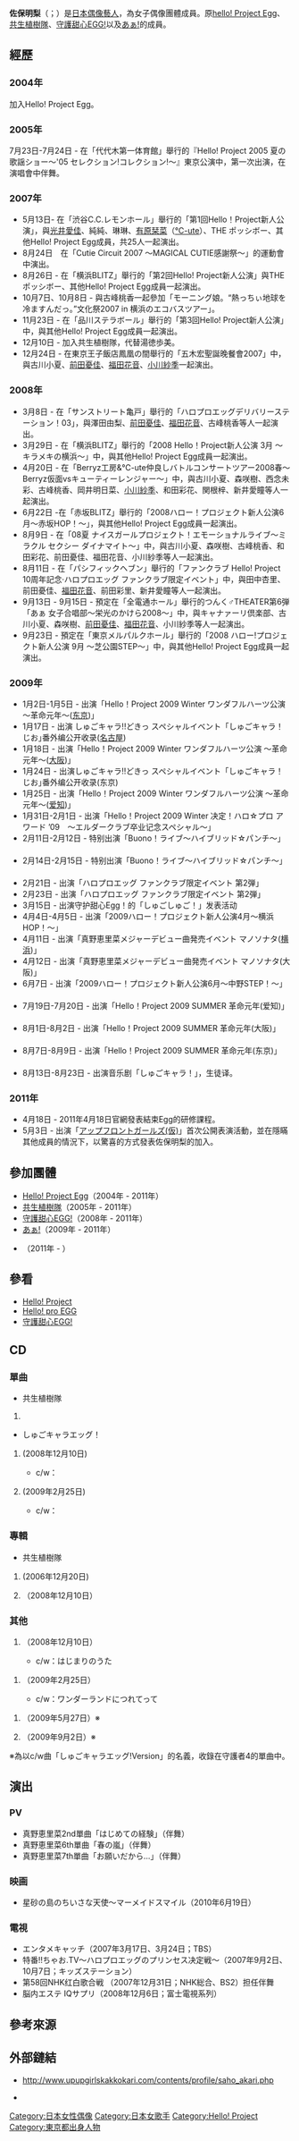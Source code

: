 {{多個問題|
{{更新|time=2019-06-27T16:30:18+00:00}}
{{BLP unsourced|time=2019-11-27}}
{{Trivia|time=2019-11-27}}
}}
{{藝人
| 姓名 = 佐保明梨
| 類型 = 女歌手
| 羅馬拼音 = Saho Akari
| 出生日期 = {{Birth date and age|1995|6|8}}
| 出生地點 = {{JPN}}[[東京都|東京都]]
| 音樂類型 = 日本流行音樂
| 職業 = [[歌手|歌手]]
| 相關團體 = [[Hello!_Project_Egg|Hello! Project Egg]]、[[共生植樹隊|共生植樹隊]]、[[守護甜心EGG!|守護甜心EGG!]]、[[あぁ!|あぁ!]]、{{link-ja|UP UP GIRLS（仮）|アップアップガールズ（仮）}}
| 網站 = [http://www.upupgirlskakkokari.com/contents/profile/saho_akari.php 個人介紹頁]
}}

'''佐保明梨'''（{{jpn|j=佐保 明梨|hg=さほ あかり|rm=Saho Akari|f=y}}；{{bd|1995年|6月8日|catIdx=Saho Akari}}）是[[日本偶像|日本偶像藝人]]，為女子偶像團體{{link-ja|UP UP GIRLS（仮）|アップアップガールズ（仮）}}成員。原[[hello!_Project_Egg|hello! Project Egg]]、[[共生植樹隊|共生植樹隊]]、[[守護甜心EGG!|守護甜心EGG!]]以及[[あぁ!|あぁ!]]的成員。

== 經歷 ==
=== 2004年 ===
加入Hello! Project Egg。 

=== 2005年 ===
7月23日-7月24日 - 在「代代木第一体育館」舉行的『Hello! Project 2005 夏の歌謡ショー～'05 セレクション!コレクション!～』東京公演中，第一次出演，在演唱會中伴舞。 

=== 2007年 ===
* 5月13日- 在「渋谷C.C.レモンホール」舉行的「第1回Hello！Project新人公演」，與[[光井愛佳|光井愛佳]]、純純、琳琳、[[有原栞菜|有原栞菜]]（[[℃-ute|℃-ute]]）、THE ポッシボー、其他Hello! Project Egg成員，共25人一起演出。
* 8月24日　在「Cutie Circuit 2007 ～MAGICAL CUTIE感謝祭～」的運動會中演出。
* 8月26日 - 在「横浜BLITZ」舉行的「第2回Hello! Project新人公演」與THE ポッシボー、其他Hello! Project Egg成員一起演出。
* 10月7日、10月8日 - 與古峰桃香一起參加「モーニング娘。“熱っちぃ地球を冷ますんだっ。”文化祭2007 in 横浜のエコバスツアー」。
* 11月23日 - 在「品川ステラボール」舉行的「第3回Hello! Project新人公演」中，與其他Hello! Project Egg成員一起演出。
* 12月10日 - 加入共生植樹隊，代替湯徳歩美。
* 12月24日 - 在東京王子飯店鳳凰の間舉行的「五木宏聖誕晚餐會2007」中，與古川小夏、[[前田憂佳|前田憂佳]]、[[福田花音|福田花音]]、[[小川紗季|小川紗季]]一起演出。

=== 2008年 ===
* 3月8日 - 在「サンストリート亀戸」舉行的「ハロプロエッグデリバリーステーション！03」，與澤田由梨、[[前田憂佳|前田憂佳]]、[[福田花音|福田花音]]、古峰桃香等人一起演出。
* 3月29日 - 在「横浜BLITZ」舉行的「2008 Hello！Project新人公演 3月 ～キラメキの横浜～」中，與其他Hello! Project Egg成員一起演出。
* 4月20日 - 在「Berryz工房&℃-ute仲良しバトルコンサートツアー2008春～Berryz仮面vsキューティーレンジャー～」中，與古川小夏、森咲樹、西念未彩、古峰桃香、岡井明日菜、[[小川紗季|小川紗季]]、和田彩花、関根梓、新井愛瞳等人一起演出。
* 6月22日 -在「赤坂BLITZ」舉行的「2008ハロー！プロジェクト新人公演6月～赤坂HOP！～」，與其他Hello! Project Egg成員一起演出。
* 8月9日 - 在「08夏 ナイスガールプロジェクト！エモーショナルライブ～ミラクル セクシー ダイナマイト～」中，與古川小夏、森咲樹、古峰桃香、和田彩花、前田憂佳、福田花音、小川紗季等人一起演出。
* 8月11日 - 在「パシフィックヘブン」舉行的「ファンクラブ Hello! Project 10周年記念·ハロプロエッグ ファンクラブ限定イベント」中，與田中杏里、前田憂佳、[[福田花音|福田花音]]、前田彩里、新井愛瞳等人一起演出。
* 9月13日 - 9月15日 - 預定在「全電通ホール」舉行的つんく♂THEATER第6弾「あぁ 女子合唱部～栄光のかけら2008～」中，與キャナァーリ倶楽部、古川小夏、森咲樹、[[前田憂佳|前田憂佳]]、[[福田花音|福田花音]]、小川紗季等人一起演出。
* 9月23日 - 預定在「東京メルパルクホール」舉行的「2008 ハロー!プロジェクト新人公演 9月 ～芝公園STEP～」中，與其他Hello! Project Egg成員一起演出。
=== 2009年 ===
* 1月2日-1月5日 - 出演「Hello！Project 2009 Winter ワンダフルハーツ公演 ～革命元年～([[东京|东京]])」 　　
* 1月17日 - 出演 しゅごキャラ!!どきっ スペシャルイベント「しゅごキャラ！じお｣番外编公开收录([[名古屋|名古屋]]) 　　
* 1月18日 - 出演「Hello！Project 2009 Winter ワンダフルハーツ公演 ～革命元年～([[大阪市|大阪]])」 　　
* 1月24日 - 出演しゅごキャラ!!どきっ スペシャルイベント「しゅごキャラ！じお｣番外编公开收录(东京) 　　
* 1月25日 - 出演「Hello！Project 2009 Winter ワンダフルハーツ公演 ～革命元年～([[爱知|爱知]])」 　　
* 1月31日-2月1日 - 出演「Hello！Project 2009 Winter 决定！ハロ☆プロ アワード ’09　～エルダークラブ卒业记念スペシャル～」 　　
* 2月11日-2月12日 - 特别出演「Buono！ライブ～ハイブリッド☆パンチ～」 　　
* 2月14日-2月15日 - 特别出演「Buono！ライブ～ハイブリッド☆パンチ～」 　　
* 2月21日 - 出演「ハロプロエッグ ファンクラブ限定イベント 第2弾」 　　
* 2月23日 - 出演「ハロプロエッグ ファンクラブ限定イベント 第2弾」 　　
* 3月15日 - 出演守护甜心Egg！的「しゅごしゅご！」发表活动 　　
* 4月4日-4月5日 - 出演「2009ハロー！プロジェクト新人公演4月～横浜HOP！～」 　　
* 4月11日 - 出演「真野恵里菜メジャーデビュー曲発売イベント マノソナタ([[横浜|横浜]])」 　　
* 4月12日 - 出演「真野恵里菜メジャーデビュー曲発売イベント マノソナタ(大阪)」 　　
* 6月7日 - 出演「2009ハロー！プロジェクト新人公演6月～中野STEP！～」 　　
* 7月19日-7月20日 - 出演「Hello！Project 2009 SUMMER 革命元年(爱知)」 　　
* 8月1日-8月2日 - 出演「Hello！Project 2009 SUMMER 革命元年(大阪)」 　　
* 8月7日-8月9日 - 出演「Hello！Project 2009 SUMMER 革命元年(东京)」 　　
* 8月13日-8月23日 - 出演音乐剧「しゅごキャラ！」，生徒译。
=== 2011年 ===
* 4月18日 - 2011年4月18日官網發表結束Egg的研修課程。
* 5月3日 - 出演「[[アップフロントガールズ(仮)|アップフロントガールズ(仮)]]」首次公開表演活動，並在隱瞞其他成員的情況下，以驚喜的方式發表佐保明梨的加入。

==參加團體==
*[[Hello!_Project_Egg|Hello! Project Egg]]（2004年 - 2011年）
*[[共生植樹隊|共生植樹隊]]（2005年 - 2011年）
*[[守護甜心EGG!|守護甜心EGG!]]（2008年 - 2011年）
*[[あぁ!|あぁ!]]（2009年 - 2011年）
*{{link-ja|UP UP GIRLS（仮）|アップアップガールズ（仮）}}（2011年 - ）

==參看==
* [[Hello!_Project|Hello! Project]]
* [[Hello!_pro_EGG|Hello! pro EGG]]
* [[守護甜心EGG!|守護甜心EGG!]]

==CD==
=== 單曲 ===
*共生植樹隊
#{{lang|ja|みんなの木}}
*しゅごキャラエッグ！
#{{lang|ja|みんなのたまご}}(2008年12月10日)
#*c/w：{{lang|ja|はじまりのうた}}
#{{lang|ja|しゅごしゅご!}}(2009年2月25日)
#*c/w：{{lang|ja|ワンダーランドにつれてって}}

=== 專輯 ===
*共生植樹隊
#{{lang|ja|プッチペスト7}}(2006年12月20日)
#{{lang|ja|ハロー！プロジェクト スペシャルユニット メガベスト}}（2008年12月10日）

=== 其他 ===
#{{lang|ja|みんなのたまご}}（2008年12月10日）
#*c/w：はじまりのうた

#{{lang|ja|しゅごしゅご！}}（2009年2月25日）
#*c/w：ワンダーランドにつれてって

#{{lang|ja|おまかせ♪ガーディアン}}（2009年5月27日）※
#{{lang|ja|School Days}}（2009年9月2日）※

※為以c/w曲「しゅごキャラエッグ!Version」的名義，收錄在守護者4的單曲中。
==演出==
=== PV ===
* 真野恵里菜2nd單曲「はじめての経験」（伴舞）
* 真野恵里菜6th單曲「春の嵐」（伴舞）
* 真野恵里菜7th單曲「お願いだから…」（伴舞）
=== 映画 ===
* 星砂の島のちいさな天使〜マーメイドスマイル（2010年6月19日）
=== 電視 ===
* エンタメキャッチ（2007年3月17日、3月24日；TBS） 　　
* 特番!!ちゃお.TV～ハロプロエッグのプリンセス决定戦～（2007年9月2日、10月7日；キッズステーション） 　　
* 第58回NHK红白歌合戦 （2007年12月31日；NHK総合、BS2）担任伴舞
* 脳内エステ IQサプリ（2008年12月6日；富士電視系列）

== 參考來源 ==
{{reflist}}

== 外部鏈結 ==
* http://www.upupgirlskakkokari.com/contents/profile/saho_akari.php{{Wayback|url=http://www.upupgirlskakkokari.com/contents/profile/saho_akari.php |date=20190624132050 }} {{ja}}
* {{Twitter|saho_akari}} {{ja}}

{{早安家族}}

{{DEFAULTSORT:Saho Akari}}
[[Category:日本女性偶像|Category:日本女性偶像]]
[[Category:日本女歌手|Category:日本女歌手]]
[[Category:Hello!_Project|Category:Hello! Project]]
[[Category:東京都出身人物|Category:東京都出身人物]]